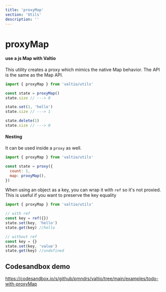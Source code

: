 ```yaml
---
title: 'proxyMap'
section: 'Utils'
description: ''
---
```


# proxyMap

#### use a js Map with Valtio

This utility creates a proxy which mimics the native Map behavior. The API is the same as the Map API.

```js
import { proxyMap } from 'valtio/utils'

const state = proxyMap()
state.size // ---> 0

state.set(1, 'hello')
state.size // ---> 1

state.delete(1)
state.size // ---> 0
```

#### Nesting

It can be used inside a `proxy` as well.

```js
import { proxyMap } from 'valtio/utils'

const state = proxy({
  count: 1,
  map: proxyMap(),
})
```

When using an object as a key, you can wrap it with `ref` so it's not proxied. This is useful if you want to preserve the key equality

```js
import { proxyMap } from 'valtio/utils'

// with ref
const key = ref({})
state.set(key, 'hello')
state.get(key) //hello

// without ref
const key = {}
state.set(key, 'value')
state.get(key) //undefined
```

## Codesandbox demo

https://codesandbox.io/s/github/pmndrs/valtio/tree/main/examples/todo-with-proxyMap
